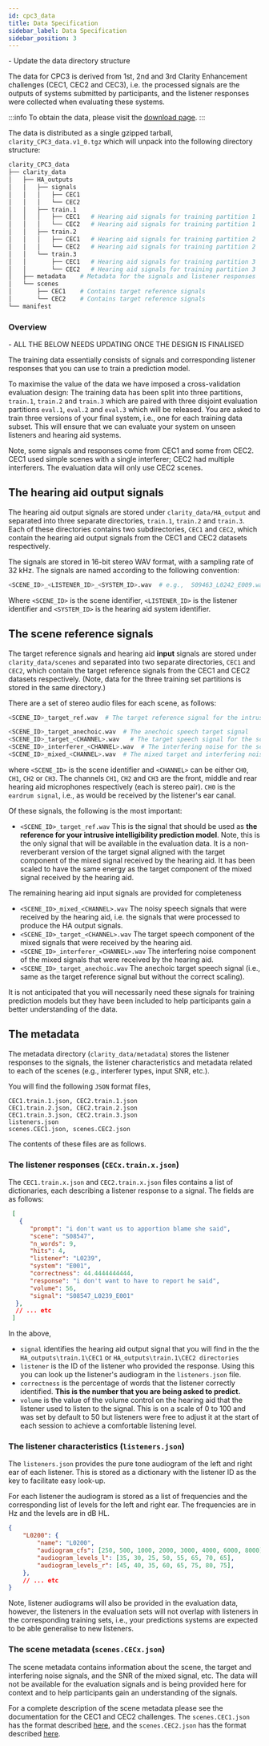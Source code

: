 ```yaml
---
id: cpc3_data
title: Data Specification
sidebar_label: Data Specification
sidebar_position: 3
---
```



<TodoBanner>
- Update the data directory structure
</TodoBanner>

The data for CPC3 is derived from 1st, 2nd and 3rd Clarity Enhancement challenges (CEC1, CEC2 and CEC3), i.e. the processed signals are the outputs of systems submitted by participants, and the listener responses were collected when evaluating these systems.

:::info
To obtain the data, please visit the [download page](./cpc3_download).
:::

The data is distributed as a single gzipped tarball, `clarity_CPC3_data.v1_0.tgz` which will unpack into the following directory structure:

```bash
clarity_CPC3_data
├── clarity_data
│   ├── HA_outputs   
│   │   ├── signals
│   │   │   ├── CEC1
│   │   │   └── CEC2
│   │   ├── train.1
│   │   │   ├── CEC1   # Hearing aid signals for training partition 1
│   │   │   └── CEC2   # Hearing aid signals for training partition 1
│   │   ├── train.2
│   │   │   ├── CEC1   # Hearing aid signals for training partition 2
│   │   │   └── CEC2   # Hearing aid signals for training partition 2
│   │   └── train.3 
│   │       ├── CEC1   # Hearing aid signals for training partition 3
│   │       └── CEC2   # Hearing aid signals for training partition 3
│   ├── metadata    # Metadata for the signals and listener responses
│   └── scenes
│       ├── CEC1    # Contains target reference signals 
│       └── CEC2    # Contains target reference signals
└── manifest   
```

### Overview

<TodoBanner>
- ALL THE BELOW NEEDS UPDATING ONCE THE DESIGN IS FINALISED
</TodoBanner>

The training data essentially consists of signals and corresponding listener responses that you can use to train a prediction model.

To maximise the value of the data we have imposed a cross-validation evaluation design: The training data has been split into three partitions, `train.1`, `train.2` and `train.3` which are paired with three disjoint evaluation partitions `eval.1`, `eval.2` and `eval.3` which will be released. You are asked to train three versions of your final system, i.e., one for each training data subset. This will ensure that we can evaluate your system on unseen listeners and hearing aid systems.

Note, some signals and responses come from CEC1 and some from CEC2. CEC1 used simple scenes with a single interferer; CEC2 had multiple interferers. The evaluation data will only use CEC2 scenes.

## The hearing aid output signals

The hearing aid output signals are stored under `clarity_data/HA_output` and separated into three separate directories, `train.1`, `train.2` and `train.3`. Each of these directories contains two subdirectories, `CEC1` and `CEC2`, which contain the hearing aid output signals from the CEC1 and CEC2 datasets respectively.

The signals are stored in 16-bit stereo WAV format, with a sampling rate of 32 kHz. The signals are named according to the following convention:

```bash
<SCENE_ID>_<LISTENER_ID>_<SYSTEM_ID>.wav  # e.g.,  S09463_L0242_E009.wav
```

Where `<SCENE_ID>` is the scene identifier, `<LISTENER_ID>` is the listener identifier and `<SYSTEM_ID>` is the hearing aid system identifier.

## The scene reference signals

The target reference signals and hearing aid **input** signals are stored under `clarity_data/scenes` and separated into two separate directories, `CEC1` and `CEC2`, which contain the target reference signals from the CEC1 and CEC2 datasets respectively. (Note, data for the three training set partitions is stored in the same directory.)

There are a set of stereo audio files for each scene, as follows:

```bash
<SCENE_ID>_target_ref.wav  # The target reference signal for the intrusiveness intelligibility prediction task

<SCENE_ID>_target_anechoic.wav  # The anechoic speech target signal
<SCENE_ID>_target_<CHANNEL>.wav   # The target speech signal for the scene
<SCENE_ID>_interferer_<CHANNEL>.wav  # The interfering noise for the scene
<SCENE_ID>_mixed_<CHANNEL>.wav  # The mixed target and interfering noise.
```

where `<SCENE_ID>` is the scene identifier and `<CHANNEL>` can be either `CH0`, `CH1`, `CH2` or `CH3`. The channels `CH1`, `CH2` and `CH3` are the front, middle and rear hearing aid microphones respectively (each is stereo pair). `CH0` is the `eardrum signal`, i.e., as would be received by the listener's ear canal.

Of these signals, the following is the most important:

- `<SCENE_ID>_target_ref.wav`
    This is the signal that should be used as **the reference for your intrusive intelligibility prediction model**. Note, this is the only signal that will be available in the evaluation data. It is a non-reverberant version of the target signal aligned with the target component of the mixed signal received by the hearing aid. It has been scaled to have the same energy as the target component of the mixed signal received by the hearing aid.

The remaining hearing aid input signals are provided for completeness

- `<SCENE_ID>_mixed_<CHANNEL>.wav` The noisy speech signals that were received by the hearing aid, i.e. the signals that were processed to produce the HA output signals.
- `<SCENE_ID>_target_<CHANNEL>.wav` The target speech component of the mixed signals that were received by the hearing aid.
- `<SCENE_ID>_interferer_<CHANNEL>.wav` The interfering noise component of the mixed signals that were received by the hearing aid.
- `<SCENE_ID>_target_anechoic.wav` The anechoic target speech signal (i.e., same as the target reference signal but without the correct scaling).

It is not anticipated that you will necessarily need these signals for training prediction models but they have been included to help participants gain a better understanding of the data.

## The metadata

The metadata directory (`clarity_data/metadata`) stores the listener responses to the signals, the listener characteristics and metadata related to each of the scenes (e.g., interferer types, input SNR, etc.).

You will find the following `JSON` format files,

```text
CEC1.train.1.json, CEC2.train.1.json
CEC1.train.2.json, CEC2.train.2.json
CEC1.train.3.json, CEC2.train.3.json
listeners.json
scenes.CEC1.json, scenes.CEC2.json
```

The contents of these files are as follows.

### The listener responses (`CECx.train.x.json`)

The `CEC1.train.x.json` and `CEC2.train.x.json` files contains a list of dictionaries, each describing a listener response to a signal. The fields are as follows:

```json title="CEC<x>.train.<y>.json"
 [
   {
      "prompt": "i don't want us to apportion blame she said",
      "scene": "S08547",
      "n_words": 9,
      "hits": 4,
      "listener": "L0239",
      "system": "E001",
      "correctness": 44.4444444444,
      "response": "i don't want to have to report he said",
      "volume": 56,
      "signal": "S08547_L0239_E001"
  },
  // ... etc
 ]
```

In the above,

- `signal` identifies the hearing aid output signal that you will find in the the `HA_outputs\train.1\CEC1` or `HA_outputs\train.1\CEC2 directories`
- `listener` is the ID of the listener who provided the response. Using this you can look up the listener's audiogram in the `listeners.json` file.
- `correctness` is the percentage of words that the listener correctly identified. **This is the number that you are being asked to predict.**
- `volume` is the value of the volume control on the hearing aid that the listener used to listen to the signal. This is on a scale of 0 to 100 and was set by default to 50 but listeners were free to adjust it at the start of each session to achieve a comfortable listening level.

### The listener characteristics (`listeners.json`)

The `listeners.json` provides the pure tone audiogram of the left and right ear of each listener. This is stored as a dictionary with the listener ID as the key to facilitate easy look-up.

For each listener the audiogram is stored as a list of frequencies and the corresponding list of levels for the left and right ear. The frequencies are in Hz and the levels are in dB HL.

```json title="listeners.json"
{
    "L0200": {
        "name": "L0200",
        "audiogram_cfs": [250, 500, 1000, 2000, 3000, 4000, 6000, 8000],
        "audiogram_levels_l": [35, 30, 25, 50, 55, 65, 70, 65],
        "audiogram_levels_r": [45, 40, 35, 60, 65, 75, 80, 75],
    },
    // ... etc
}
```

Note, listener audiograms will also be provided in the evaluation data, however, the listeners in the evaluation sets will not overlap with listeners in the corresponding training sets, i.e., your predictions systems are expected to be able generalise to new listeners.

### The scene metadata (`scenes.CECx.json`)

The scene metadata contains information about the scene, the target and interfering noise signals, and the SNR of the mixed signal, etc. The data will not be available for the evaluation signals and is being provided here for context and to help participants gain an understanding of the signals.

For a complete description of the scene metadata please see the documentation for the CEC1 and CEC2 challenges. The `scenes.CEC1.json` has the format described [here](../cec1/data/cec1_data#d8-scene-metadata), and the `scenes.CEC2.json` has the format described [here](../cec1/data/cec1_data#d8-scene-metadata).
